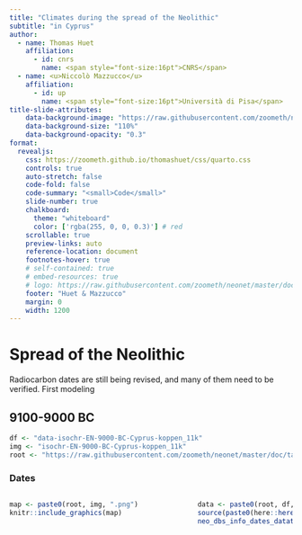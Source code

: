 ```yaml
---
title: "Climates during the spread of the Neolithic"
subtitle: "in Cyprus"
author:
  - name: Thomas Huet
    affiliation: 
      - id: cnrs
        name: <span style="font-size:16pt">CNRS</span>
  - name: <u>Niccolò Mazzucco</u>
    affiliation: 
      - id: up
        name: <span style="font-size:16pt">Università di Pisa</span>
title-slide-attributes:
    data-background-image: "https://raw.githubusercontent.com/zoometh/neonet/master/doc/talks/2024-simep/img/bck-img-2.png"
    data-background-size: "110%"
    data-background-opacity: "0.3"
format:
  revealjs: 
    css: https://zoometh.github.io/thomashuet/css/quarto.css
    controls: true
    auto-stretch: false
    code-fold: false
    code-summary: "<small>Code</small>"
    slide-number: true
    chalkboard:
      theme: "whiteboard"
      color: ['rgba(255, 0, 0, 0.3)'] # red
    scrollable: true
    preview-links: auto
    reference-location: document
    footnotes-hover: true
    # self-contained: true
    # embed-resources: true
    # logo: https://raw.githubusercontent.com/zoometh/neonet/master/doc/img/neonet.png
    footer: "Huet & Mazzucco"
    margin: 0
    width: 1200
---
```



# Spread of the Neolithic

::: notes
Radiocarbon dates are still being revised, and many of them need to be verified. First modeling
:::


## 9100-9000 BC

```r
df <- "data-isochr-EN-9000-BC-Cyprus-koppen_11k"
img <- "isochr-EN-9000-BC-Cyprus-koppen_11k"
root <- "https://raw.githubusercontent.com/zoometh/neonet/master/doc/talks/2025-paleorient/img/"
```

::: {.panel-tabset}

### Dates

::: columns

::: {.column width="65%"}

```r
map <- paste0(root, img, ".png")
knitr::include_graphics(map)
```

:::

::: {.column width="35%"}

```r
data <- paste0(root, df, ".tsv")
source(paste0(here::here(), "/R/neo_dbs_info_dates_datatable.R"))
neo_dbs_info_dates_datatable(df.c14 = data, verbose = FALSE, fields = c("idf", "site", "labcode", "median", "code", "color"), order.by = "median")
```
:::

:::

:::

